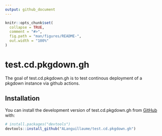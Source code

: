 ```yaml
---
output: github_document
---
```


<!-- README.md is generated from README.Rmd. Please edit that file -->

```r
knitr::opts_chunk$set(
  collapse = TRUE,
  comment = "#>",
  fig.path = "man/figures/README-",
  out.width = "100%"
)
```

# test.cd.pkgdown.gh

<!-- badges: start -->
<!-- badges: end -->

The goal of test.cd.pkgdown.gh is to test continous deployment of a pkgdown instance via github actions.

## Installation

You can install the development version of test.cd.pkgdown.gh from [GitHub](https://github.com/) with:

``` r
# install.packages("devtools")
devtools::install_github("ALanguillaume/test.cd.pkgdown.gh")
```
